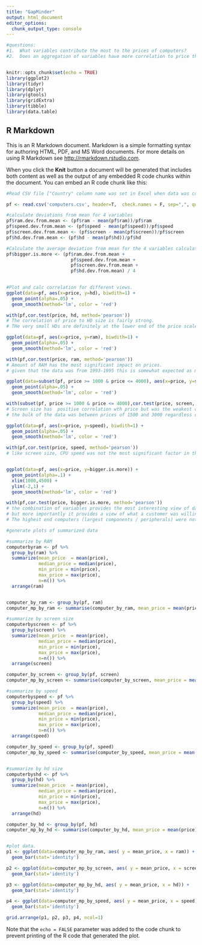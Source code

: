 ```yaml
---
title: "GapMinder"
output: html_document
editor_options: 
  chunk_output_type: console
---
```


<!-- Data Source: -->
<!-- Prices of Personal Computers - Downloaded from Github (https://vincentarelbundock.github.io/Rdatasets/datasets.html) -->
<!-- Description - a cross-section from 1993 to 1995 -->

<!-- number of observations : 6259 -->
<!-- country : United States -->

<!-- A dataframe containing : -->

<!-- price -->
<!-- price in US dollars of 486 PCs -->

<!-- speed -->
<!-- clock speed in MHz -->

<!-- hd -->
<!-- size of hard drive in MB -->

<!-- ram -->
<!-- size of Ram in in MB -->

<!-- screen -->
<!-- size of screen in inches -->

<!-- Source -->
<!-- Stengos, T. and E. Zacharias (2005) "Intertemporal pricing and price discrimination : a semiparametric hedonic analysis of the personal computer market", Journal of Applied Econometrics, forthcoming. -->

<!-- References -->
<!-- Journal of Applied Econometrics data archive : http://qed.econ.queensu.ca/jae/. -->



```r

#questions:
#1.  What variables contribute the most to the prices of computers?
#2.  Does an aggregation of variables have more correlation to price than individual variables?


knitr::opts_chunk$set(echo = TRUE)
library(ggplot2)
library(tidyr)
library(dplyr)
library(gtools)
library(gridExtra)
library(tibble)
library(data.table)
```

## R Markdown

This is an R Markdown document. Markdown is a simple formatting syntax for authoring HTML, PDF, and MS Word documents. For more details on using R Markdown see <http://rmarkdown.rstudio.com>.

When you click the **Knit** button a document will be generated that includes both content as well as the output of any embedded R code chunks within the document. You can embed an R code chunk like this:


```r
#Read CSV file ["Country" column name was set in Excel when data was converted to CSV]

pf <- read.csv('computers.csv', header=T,  check.names = F, sep=",", quote="\"")

#calculate deviations from mean for 4 variables
pf$ram.dev.from.mean <- (pf$ram - mean(pf$ram))/pf$ram
pf$speed.dev.from.mean <- (pf$speed - mean(pf$speed))/pf$speed
pf$screen.dev.from.mean <- (pf$screen - mean(pf$screen))/pf$screen
pf$hd.dev.from.mean <- (pf$hd - mean(pf$hd))/pf$hd

#Calculate the average deviation from mean for the 4 variables calculated above
pf$bigger.is.more <- (pf$ram.dev.from.mean +
                        pf$speed.dev.from.mean +
                        pf$screen.dev.from.mean +
                        pf$hd.dev.from.mean) / 4
                        
```

```r
#Plot and calc correlation for different views.
ggplot(data=pf, aes(x=price, y=hd), biwdith=1) +
  geom_point(alpha=.05) +
  geom_smooth(method='lm', color = 'red')

with(pf,cor.test(price, hd, method='pearson'))
# The correlation of price to HD size is fairly strong.  
# THe very small HDs are definitely at the lower end of the price scale

ggplot(data=pf, aes(x=price, y=ram), biwdith=1) +
  geom_point(alpha=.05) +
  geom_smooth(method='lm', color = 'red')

with(pf,cor.test(price, ram, method='pearson'))
# Amount of RAM has the most significant impact on prices.
# given that the data was from 1993-1995 this is somewhat expected as memory prices were much higer 25 years ago.

ggplot(data=subset(pf, price >= 1000 & price <= 4000), aes(x=price, y=screen), biwdith=1) +
  geom_point(alpha=.05) +
  geom_smooth(method='lm', color = 'red')

with(subset(pf, price >= 1000 & price <= 4000),cor.test(price, screen, method='pearson'))
# Screen size has  positive correlation wth price but was the weakest correlation of the variables tested.
# the bulk of the data was between prices of 1500 and 3000 regardless of screen size.

ggplot(data=pf, aes(x=price, y=speed), biwdith=1) +
  geom_point(alpha=.05) +
  geom_smooth(method='lm', color = 'red')

with(pf,cor.test(price, speed, method='pearson'))
# like screen size, CPU speed was not the most significant factor in the price of the computer.  


ggplot(data=pf, aes(x=price, y=bigger.is.more)) +
  geom_point(alpha=.1) +
  xlim(1000,4500) +
  ylim(-2,1) +
  geom_smooth(method='lm', color = 'red') 

with(pf,cor.test(price, bigger.is.more, method='pearson'))
# the combination of variables provides the most interesting view of data. THe correlation with price is strong 
# but more importantly it provides a view of what a customer was willing to pay across a combination of factors.
# The highest end computers (largest components / peripherals) were not the most expensive machines

```


```r
#generate plots of summarized data

#summarize by RAM
computerbyram <- pf %>%
  group_by(ram) %>%
  summarize(mean_price  = mean(price),
            median_price = median(price),
            min_price = min(price),
            max_price = max(price),
            n=n()) %>%
  arrange(ram)


computer_by_ram <- group_by(pf, ram)
computer_mp_by_ram <- summarise(computer_by_ram, mean_price = mean(price))

#summarize by screen size
computerbyscreen <- pf %>%
  group_by(screen) %>%
  summarize(mean_price  = mean(price),
            median_price = median(price),
            min_price = min(price),
            max_price = max(price),
            n=n()) %>%
  arrange(screen)

computer_by_screen <- group_by(pf, screen)
computer_mp_by_screen <- summarise(computer_by_screen, mean_price = mean(price))

#summarize by speed
computerbyspeed <- pf %>%
  group_by(speed) %>%
  summarize(mean_price  = mean(price),
            median_price = median(price),
            min_price = min(price),
            max_price = max(price),
            n=n()) %>%
  arrange(speed)

computer_by_speed <- group_by(pf, speed)
computer_mp_by_speed <- summarise(computer_by_speed, mean_price = mean(price))


#summarize by hd size
computerbyshd <- pf %>%
  group_by(hd) %>%
  summarize(mean_price  = mean(price),
            median_price = median(price),
            min_price = min(price),
            max_price = max(price),
            n=n()) %>%
  arrange(hd)

computer_by_hd <- group_by(pf, hd)
computer_mp_by_hd <- summarise(computer_by_hd, mean_price = mean(price))


#plot data.
p1 <- ggplot(data=computer_mp_by_ram, aes( y = mean_price, x = ram)) +
  geom_bar(stat='identity')

p2 <- ggplot(data=computer_mp_by_screen, aes( y = mean_price, x = screen)) +
  geom_bar(stat='identity')

p3 <- ggplot(data=computer_mp_by_hd, aes( y = mean_price, x = hd)) +
  geom_bar(stat='identity')

p4 <- ggplot(data=computer_mp_by_speed, aes( y = mean_price, x = speed)) +
  geom_bar(stat='identity')

grid.arrange(p1, p2, p3, p4, ncol=1)
```


Note that the `echo = FALSE` parameter was added to the code chunk to prevent printing of the R code that generated the plot.
